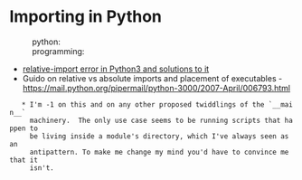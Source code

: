 = Importing in Python =

:python:
:programming:

* [[https://stackoverflow.com/a/16985066/2843583|relative-import error in Python3 and solutions to it]]
* Guido on relative vs absolute imports and placement of executables - https://mail.python.org/pipermail/python-3000/2007-April/006793.html

    * I'm -1 on this and on any other proposed twiddlings of the `__main__`
      machinery.  The only use case seems to be running scripts that happen to
      be living inside a module's directory, which I've always seen as an
      antipattern. To make me change my mind you'd have to convince me that it
      isn't.
